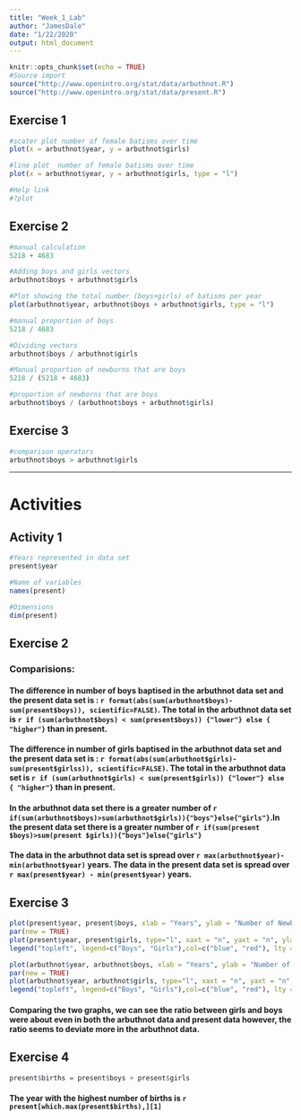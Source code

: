 ---
title: "Week_1_Lab"
author: "JamesDale"
date: "1/22/2020"
output: html_document
---

```{r setup, include=FALSE}
knitr::opts_chunk$set(echo = TRUE)
#Source import
source("http://www.openintro.org/stat/data/arbuthnot.R")
source("http://www.openintro.org/stat/data/present.R")
```

## Exercise 1

```{r}
#scater plot number of female batisms over time
plot(x = arbuthnot$year, y = arbuthnot$girls)
```

```{r}
#line plot  number of female batisms over time
plot(x = arbuthnot$year, y = arbuthnot$girls, type = "l")
```

```{r echo=FALSE}
#Help link
#?plot
```

## Exercise 2
```{r}
#manual calculation
5218 + 4683
```

```{r}
#Adding boys and girls vectors
arbuthnot$boys + arbuthnot$girls
```

```{r}
#Plot showing the total number (boys+girls) of batisms per year
plot(arbuthnot$year, arbuthnot$boys + arbuthnot$girls, type = "l")
```

```{r}
#manual proportion of boys
5218 / 4683
```

```{r}
#Dividing vectors
arbuthnot$boys / arbuthnot$girls
```

```{r}
#Manual proportion of newborns that are boys
5218 / (5218 + 4683)
```

```{r}
#proportion of newborns that are boys
arbuthnot$boys / (arbuthnot$boys + arbuthnot$girls)
```

## Exercise 3

```{r}
#comparison operators
arbuthnot$boys > arbuthnot$girls
```

------

# Activities

## Activity 1
```{r}
#Years represented in data set
present$year
```

```{r}
#Name of variables
names(present)
```

```{r}
#Dimensions
dim(present)
```

## Exercise 2
### Comparisions:

#### The __difference__ in number of boys baptised in the arbuthnot data set and the present data set is : __`r format(abs(sum(arbuthnot$boys)-sum(present$boys)), scientific=FALSE)`__. The total in the arbuthnot data set is __`r if (sum(arbuthnot$boys) < sum(present$boys)) {"lower"} else { "higher"}`__ than in present.

#### The __difference__ in number of girls baptised in the arbuthnot data set and the present data set is : __`r format(abs(sum(arbuthnot$girls)-sum(present$girlss)), scientific=FALSE)`__. The total in the arbuthnot data set is __`r if (sum(arbuthnot$girls) < sum(present$girls)) {"lower"} else { "higher"}`__ than in present.

#### In the arbuthnot data set there is a greater number of  __`r if(sum(arbuthnot$boys)>sum(arbuthnot$girls)){"boys"}else{"girls"}`__.In the present data set there is a greater number of __`r if(sum(present $boys)>sum(present $girls)){"boys"}else{"girls"}`__

#### The data in the arbuthnot data set is spread over __`r max(arbuthnot$year)-min(arbuthnot$year)`__ years. The data in the present data set is spread over __`r max(present$year) - min(present$year)`__ years.


## Exercise 3
```{r}
plot(present$year, present$boys, xlab = "Years", ylab = "Number of Newborns", type = "l", col = "Blue", main = "Present")
par(new = TRUE)
plot(present$year, present$girls, type="l", xaxt = "n", yaxt = "n", ylab = "", xlab = "", col = "Red")
legend("topleft", legend=c("Boys", "Girls"),col=c("blue", "red"), lty = 1)
```

```{r}
plot(arbuthnot$year, arbuthnot$boys, xlab = "Years", ylab = "Number of Newborns", type = "l", col = "Blue", main = "Arbuthnot")
par(new = TRUE)
plot(arbuthnot$year, arbuthnot$girls, type="l", xaxt = "n", yaxt = "n", ylab = "", xlab = "", col = "Red")
legend("topleft", legend=c("Boys", "Girls"),col=c("blue", "red"), lty = 1)
```

#### Comparing the two graphs, we can see the ratio between girls and boys were about even in both the arbuthnot data and present data however, the ratio seems to deviate more in the arbuthnot data.

## Exercise 4
```{r}
present$births = present$boys + present$girls
```

#### The year with the highest number of births is __`r present[which.max(present$births),][1]`__
